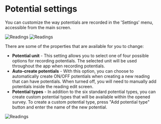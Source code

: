 
# Potential settings

You can customize the way potentials are recorded in the 'Settings' menu, accessible from the main screen.

<ImageView>
  <Image
    src="/images/survey_items/3.21.png"
    alt="Readings"
    width={300}
    height={300}
  />
  <Image
    src="/images/survey_items/3.22.png"
    alt="Readings"
    width={300}
    height={300}
  />
</ImageView>

There are some of the properties that are available for you to change:

- **Potential unit** - This setting allows you to select one of four possible options for recording potentials. The selected unit will be used throughout the app when recording potentials.
- **Auto-create potentials** - With this option, you can choose to automatically create ON/OFF potentials when creating a new reading that can have potentials. When turned off, you will need to manually add potentials inside the reading edit screen.
- **Potential types** - In addition to the six standard potential types, you can create custom potential types that will be available within the opened survey. To create a custom potential type, press "Add potential type" button and enter the name of the new potential.

<ImageView>
  <Image
    src="/images/survey_items/3.24.png"
    alt="Readings"
    width={300}
    height={300} />
</ImageView>
